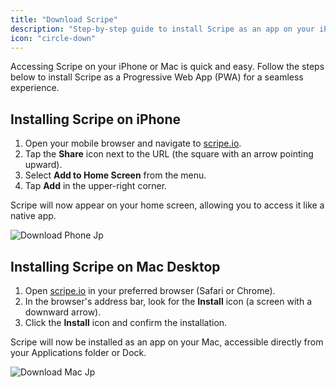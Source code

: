 ```yaml
---
title: "Download Scripe"
description: "Step-by-step guide to install Scripe as an app on your iPhone or Mac."
icon: "circle-down"
---
```


Accessing Scripe on your iPhone or Mac is quick and easy. Follow the steps below to install Scripe as a Progressive Web App (PWA) for a seamless experience.

## Installing Scripe on iPhone

1. Open your mobile browser and navigate to [scripe.io](http://scripe.io).
2. Tap the **Share** icon next to the URL (the square with an arrow pointing upward).
3. Select **Add to Home Screen** from the menu.
4. Tap **Add** in the upper-right corner.

Scripe will now appear on your home screen, allowing you to access it like a native app.

![Download Phone Jp](/images/download-phone.jpg)

## Installing Scripe on Mac Desktop

1. Open [scripe.io](http://scripe.io) in your preferred browser (Safari or Chrome).
2. In the browser's address bar, look for the **Install** icon (a screen with a downward arrow).
3. Click the **Install** icon and confirm the installation.

Scripe will now be installed as an app on your Mac, accessible directly from your Applications folder or Dock.

![Download Mac Jp](/images/download-mac.jpg)